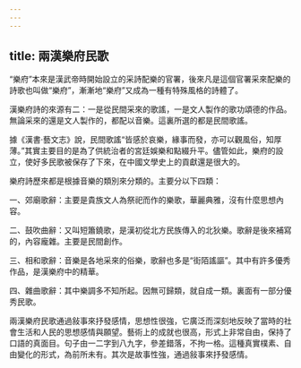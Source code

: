 ```yaml
---
---
---
```

title: 兩漢樂府民歌
---



“樂府”本來是漢武帝時開始設立的采詩配樂的官署，後來凡是這個官署采來配樂的詩歌也叫做“樂府”，漸漸地“樂府”又成為一種有特殊風格的詩體了。

漢樂府詩的來源有二：一是從民間采來的歌謠，一是文人製作的歌功頌德的作品。無論采來的還是文人製作的，都配以音樂。這裏所選的都是民間歌謠。

據《漢書·藝文志》說，民間歌謠“皆感於哀樂，緣事而發，亦可以觀風俗，知厚薄。”其實主要目的是為了供統治者的宮廷娛樂和點綴升平。儘管如此，樂府的設立，使好多民歌被保存了下來，在中國文學史上的貢獻還是很大的。

樂府詩歷來都是根據音樂的類別來分類的。主要分以下四類：

一、郊廟歌辭：主要是貴族文人為祭祀而作的樂歌，華麗典雅，沒有什麼思想內容。

二、鼓吹曲辭：又叫短簫鐃歌，是漢初從北方民族傳入的北狄樂。歌辭是後來補寫的，內容龐雜。主要是民間創作。

三、相和歌辭：音樂是各地采來的俗樂，歌辭也多是“街陌謠謳”。其中有許多優秀作品，是漢樂府中的精華。

四、雜曲歌辭：其中樂調多不知所起。因無可歸類，就自成一類。裏面有一部分優秀民歌。

兩漢樂府民歌通過敍事來抒發感情，思想性很強，它廣泛而深刻地反映了當時的社會生活和人民的思想感情與願望。藝術上的成就也很高，形式上非常自由，保持了口語的真面目。句子由一二字到八九字，參差錯落，不拘一格。這種真實樸素、自由變化的形式，為前所未有。其次是故事性強，通過敍事來抒發感情。